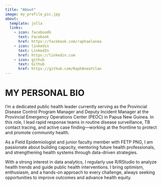 ```yaml
---
title: "About"
image: my_profile_pic.jpg
about:
  template: jolla
  links:
    - icon: faceboodk
      text: Facebook
      href: https://facebook.com/raphaelanea
    - icon: linkedin
      text: LinkedIn
      href: https://linkedin.com
    - icon: github
      text: Github
      href: https://github.com/RaphAneaYilan
---
```


# MY PERSONAL BIO
I’m a dedicated public health leader currently serving as the Provincial Disease Control Program Manager and Deputy Incident Manager at the Provincial Emergency Operations Center (PEOC) in Papua New Guinea. In this role, I lead rapid response teams in routine disease surveillance, TB contact tracing, and active case finding—working at the frontline to protect and promote community health.

As a Field Epidemiologist and junior faculty member with FETP PNG, I am passionate about building capacity, mentoring future health professionals, and strengthening health systems through data-driven strategies.

With a strong interest in data analytics, I regularly use R/RStudio to analyze health trends and guide public health interventions. I bring optimism, enthusiasm, and a hands-on approach to every challenge, always seeking opportunities to improve outcomes and advance health equity.
